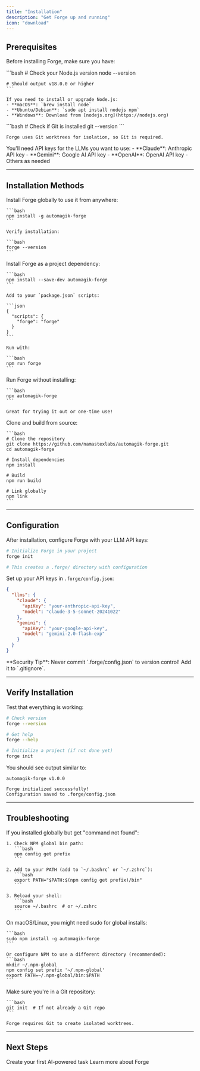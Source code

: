 ```yaml
---
title: "Installation"
description: "Get Forge up and running"
icon: "download"
---
```


## Prerequisites

Before installing Forge, make sure you have:

<AccordionGroup>
  <Accordion title="Node.js (v18 or higher)">
    ```bash
    # Check your Node.js version
    node --version

    # Should output v18.0.0 or higher
    ```

    If you need to install or upgrade Node.js:
    - **macOS**: `brew install node`
    - **Ubuntu/Debian**: `sudo apt install nodejs npm`
    - **Windows**: Download from [nodejs.org](https://nodejs.org)
  </Accordion>

  <Accordion title="Git">
    ```bash
    # Check if Git is installed
    git --version
    ```

    Forge uses Git worktrees for isolation, so Git is required.
  </Accordion>

  <Accordion title="LLM API Keys">
    You'll need API keys for the LLMs you want to use:
    - **Claude**: Anthropic API key
    - **Gemini**: Google AI API key
    - **OpenAI**: OpenAI API key
    - Others as needed
  </Accordion>
</AccordionGroup>

---

## Installation Methods

<Tabs>
  <Tab title="NPM (Global)">
    Install Forge globally to use it from anywhere:

    ```bash
    npm install -g automagik-forge
    ```

    Verify installation:

    ```bash
    forge --version
    ```
  </Tab>

  <Tab title="NPM (Project)">
    Install Forge as a project dependency:

    ```bash
    npm install --save-dev automagik-forge
    ```

    Add to your `package.json` scripts:

    ```json
    {
      "scripts": {
        "forge": "forge"
      }
    }
    ```

    Run with:

    ```bash
    npm run forge
    ```
  </Tab>

  <Tab title="NPX (No Install)">
    Run Forge without installing:

    ```bash
    npx automagik-forge
    ```

    Great for trying it out or one-time use!
  </Tab>

  <Tab title="From Source">
    Clone and build from source:

    ```bash
    # Clone the repository
    git clone https://github.com/namastexlabs/automagik-forge.git
    cd automagik-forge

    # Install dependencies
    npm install

    # Build
    npm run build

    # Link globally
    npm link
    ```
  </Tab>
</Tabs>

---

## Configuration

After installation, configure Forge with your LLM API keys:

```bash
# Initialize Forge in your project
forge init

# This creates a .forge/ directory with configuration
```

Set up your API keys in `.forge/config.json`:

```json
{
  "llms": {
    "claude": {
      "apiKey": "your-anthropic-api-key",
      "model": "claude-3-5-sonnet-20241022"
    },
    "gemini": {
      "apiKey": "your-google-api-key",
      "model": "gemini-2.0-flash-exp"
    }
  }
}
```

<Info>
**Security Tip**: Never commit `.forge/config.json` to version control! Add it to `.gitignore`.
</Info>

---

## Verify Installation

Test that everything is working:

```bash
# Check version
forge --version

# Get help
forge --help

# Initialize a project (if not done yet)
forge init
```

You should see output similar to:

```
automagik-forge v1.0.0

Forge initialized successfully!
Configuration saved to .forge/config.json
```

---

## Troubleshooting

<AccordionGroup>
  <Accordion title="Command not found: forge">
    If you installed globally but get "command not found":

    1. Check NPM global bin path:
       ```bash
       npm config get prefix
       ```

    2. Add to your PATH (add to `~/.bashrc` or `~/.zshrc`):
       ```bash
       export PATH="$PATH:$(npm config get prefix)/bin"
       ```

    3. Reload your shell:
       ```bash
       source ~/.bashrc  # or ~/.zshrc
       ```
  </Accordion>

  <Accordion title="Permission denied errors">
    On macOS/Linux, you might need sudo for global installs:

    ```bash
    sudo npm install -g automagik-forge
    ```

    Or configure NPM to use a different directory (recommended):
    ```bash
    mkdir ~/.npm-global
    npm config set prefix '~/.npm-global'
    export PATH=~/.npm-global/bin:$PATH
    ```
  </Accordion>

  <Accordion title="Git worktree errors">
    Make sure you're in a Git repository:

    ```bash
    git init  # If not already a Git repo
    ```

    Forge requires Git to create isolated worktrees.
  </Accordion>
</AccordionGroup>

---

## Next Steps

<CardGroup cols={2}>
  <Card title="Quick Start" icon="rocket" href="/forge/quickstart">
    Create your first AI-powered task
  </Card>
  <Card title="Introduction" icon="book" href="/forge/introduction">
    Learn more about Forge
  </Card>
</CardGroup>
